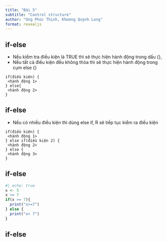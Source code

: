 ```yaml
---
title: "Bài 5"
subtitle: "Control structure"
author: "Ong Phúc Thịnh, Khương Quỳnh Long"
format: revealjs
---
```


## if-else
- Nếu kiểm tra điều kiện là TRUE thì sẽ thực hiện hành động trong dấu {},
- Nếu tất cả điều kiện đều không thỏa thì sẽ thực hiện hành động trong cụm else {}
````
if(điều kiện) {
 <hành động 1>
} else{
 <hành động 2>
}
````
## if-else

- Nếu có nhiều điều kiện thì dùng else if, R sẽ tiếp tục kiểm ra điều kiện
````
if(điều kiện) {
 <hành động 1>
} else if(điều kiện 2) {
 <hành động 2>
} else {
 <hành động 3>
}
````
## if-else
```r
#| echo: true
x <- 5
x >= 7
if(x >= 7){
  print("x>=7")
} else {
  print("x< 7")
}
```

## if-else









